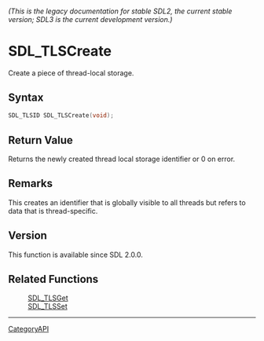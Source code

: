 ====== (This is the legacy documentation for stable SDL2, the current stable version; SDL3 is the current development version.) ======
= SDL_TLSCreate =

Create a piece of thread-local storage.

== Syntax ==

<syntaxhighlight lang='c'>
SDL_TLSID SDL_TLSCreate(void);
</syntaxhighlight>

== Return Value ==

Returns the newly created thread local storage identifier or 0 on error.

== Remarks ==

This creates an identifier that is globally visible to all threads but
refers to data that is thread-specific.

== Version ==

This function is available since SDL 2.0.0.

== Related Functions ==

:[[SDL_TLSGet]]
:[[SDL_TLSSet]]

----
[[CategoryAPI]]


